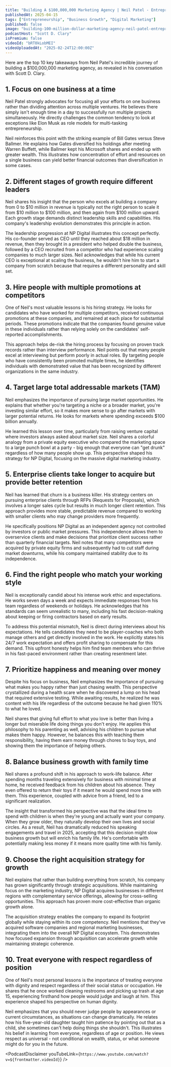 ```yaml
---
title: "Building A $100,000,000 Marketing Agency | Neil Patel - Entrepreneur & Digital Marketing Expert"
publishedAt: 2025-04-15
tags: ["Entrepreneurship", "Business Growth", "Digital Marketing"]
published: false
image: "building-100-million-dollar-marketing-agency-neil-patel-entrepreneur-digital-marketing-expert.jpg"
podcastHost: "Scott D. Clary"
isPremium: false
videoId: "bRT0kLobMEI"
videoUploadedAt: "2025-02-24T12:00:00Z"
---
```



<PodcastSummaryPageLayout frontmatter={frontmatter}>

Here are the top 10 key takeaways from Neil Patel's incredible journey of building a $100,000,000 marketing agency, as revealed in his conversation with Scott D. Clary.

## 1. Focus on one business at a time

Neil Patel strongly advocates for focusing all your efforts on one business rather than dividing attention across multiple ventures. He believes there simply isn't enough time in a day to successfully run multiple projects simultaneously. He directly challenges the common tendency to look at exceptions like Elon Musk as role models for multi-tasking entrepreneurship.

Neil reinforces this point with the striking example of Bill Gates versus Steve Ballmer. He explains how Gates diversified his holdings after meeting Warren Buffett, while Ballmer kept his Microsoft shares and ended up with greater wealth. This illustrates how concentration of effort and resources on a single business can yield better financial outcomes than diversification in some cases.

## 2. Different stages of growth require different leaders

Neil shares his insight that the person who excels at building a company from 0 to $10 million in revenue is typically not the right person to scale it from $10 million to $100 million, and then again from $100 million upward. Each growth stage demands distinct leadership skills and capabilities. His company's leadership evolution demonstrates this principle in action.

The leadership progression at NP Digital illustrates this concept perfectly. His co-founder served as CEO until they reached about $18 million in revenue, then they brought in a president who helped double the business, followed by a CEO recruited from a competitor who had experience scaling companies to much larger sizes. Neil acknowledges that while his current CEO is exceptional at scaling the business, he wouldn't hire him to start a company from scratch because that requires a different personality and skill set.

## 3. Hire people with multiple promotions at competitors

One of Neil's most valuable lessons is his hiring strategy. He looks for candidates who have worked for multiple competitors, received continuous promotions at these companies, and remained at each place for substantial periods. These promotions indicate that the companies found genuine value in these individuals rather than relying solely on the candidates' self-reported accomplishments.

This approach helps de-risk the hiring process by focusing on proven track records rather than interview performance. Neil points out that many people excel at interviewing but perform poorly in actual roles. By targeting people who have consistently been promoted multiple times, he identifies individuals with demonstrated value that has been recognized by different organizations in the same industry.

## 4. Target large total addressable markets (TAM)

Neil emphasizes the importance of pursuing large market opportunities. He explains that whether you're targeting a niche or a broader market, you're investing similar effort, so it makes more sense to go after markets with larger potential returns. He looks for markets where spending exceeds $100 billion annually.

He learned this lesson over time, particularly from raising venture capital where investors always asked about market size. Neil shares a colorful analogy from a private equity executive who compared the marketing space to a large punch bowl at a party - big enough that everyone can "get drunk" regardless of how many people show up. This perspective shaped his strategy for NP Digital, focusing on the massive digital marketing industry.

## 5. Enterprise clients take longer to acquire but provide better retention

Neil has learned that churn is a business killer. His strategy centers on pursuing enterprise clients through RFPs (Requests for Proposals), which involves a longer sales cycle but results in much longer client retention. This approach provides more stable, predictable revenue compared to working with smaller clients who may change providers more frequently.

He specifically positions NP Digital as an independent agency not controlled by investors or public market pressures. This independence allows them to overservice clients and make decisions that prioritize client success rather than quarterly financial targets. Neil notes that many competitors were acquired by private equity firms and subsequently had to cut staff during market downturns, while his company maintained stability due to its independence.

## 6. Find the right people who match your working style

Neil is exceptionally candid about his intense work ethic and expectations. He works seven days a week and expects immediate responses from his team regardless of weekends or holidays. He acknowledges that his standards can seem unrealistic to many, including his fast decision-making about keeping or firing contractors based on early results.

To address this potential mismatch, Neil is direct during interviews about his expectations. He tells candidates they need to be player-coaches who both manage others and get directly involved in the work. He explicitly states his 24/7 work expectation and offers profit sharing to compensate for this demand. This upfront honesty helps him find team members who can thrive in his fast-paced environment rather than creating resentment later.

## 7. Prioritize happiness and meaning over money

Despite his focus on business, Neil emphasizes the importance of pursuing what makes you happy rather than just chasing wealth. This perspective crystallized during a health scare when he discovered a lump on his head that required extensive testing. While awaiting results, he realized he was content with his life regardless of the outcome because he had given 110% to what he loved.

Neil shares that giving full effort to what you love is better than living a longer but miserable life doing things you don't enjoy. He applies this philosophy to his parenting as well, advising his children to pursue what makes them happy. However, he balances this with teaching them responsibility, having them earn money through chores to buy toys, and showing them the importance of helping others.

## 8. Balance business growth with family time

Neil shares a profound shift in his approach to work-life balance. After spending months traveling extensively for business with minimal time at home, he received feedback from his children about his absence. They even offered to return their toys if it meant he would spend more time with them. This experience, coupled with advice from a friend, led to a significant realization.

The insight that transformed his perspective was that the ideal time to spend with children is when they're young and actually want your company. When they grow older, they naturally develop their own lives and social circles. As a result, Neil has dramatically reduced his speaking engagements and travel in 2025, accepting that this decision might slow business growth but will enrich his family life. He's comfortable with potentially making less money if it means more quality time with his family.

## 9. Choose the right acquisition strategy for growth

Neil explains that rather than building everything from scratch, his company has grown significantly through strategic acquisitions. While maintaining focus on the marketing industry, NP Digital acquires businesses in different regions with complementary service offerings, allowing for cross-selling opportunities. This approach has proven more cost-effective than organic growth alone.

The acquisition strategy enables the company to expand its footprint globally while staying within its core competency. Neil mentions that they've acquired software companies and regional marketing businesses, integrating them into the overall NP Digital ecosystem. This demonstrates how focused expansion through acquisition can accelerate growth while maintaining strategic coherence.

## 10. Treat everyone with respect regardless of position

One of Neil's most personal lessons is the importance of treating everyone with dignity and respect regardless of their social status or occupation. He shares that he once worked cleaning restrooms and picking up trash at age 15, experiencing firsthand how people would judge and laugh at him. This experience shaped his perspective on human dignity.

Neil emphasizes that you should never judge people by appearances or current circumstances, as situations can change dramatically. He relates how his five-year-old daughter taught him patience by pointing out that as a child, she sometimes can't help doing things she shouldn't. This illustrates his belief in learning from everyone, regardless of age or position. He views respect as universal - not conditional on wealth, status, or what someone might do for you in the future.

<PodcastDisclaimer
  youTubeLink={`https://www.youtube.com/watch?v=${frontmatter.videoId}`}
/>

</PodcastSummaryPageLayout>
